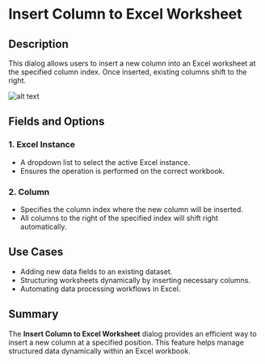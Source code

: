 # Insert Column to Excel Worksheet

## Description  

This dialog allows users to insert a new column into an Excel worksheet at the specified column index. Once inserted, existing columns shift to the right.

![alt text](../../assets/excel/insert-column-to-excel-worksheet.png)

## Fields and Options  

### 1. **Excel Instance** 

- A dropdown list to select the active Excel instance.  
- Ensures the operation is performed on the correct workbook.  

### 2. **Column** 

- Specifies the column index where the new column will be inserted.  
- All columns to the right of the specified index will shift right automatically.  

## Use Cases  

- Adding new data fields to an existing dataset.  
- Structuring worksheets dynamically by inserting necessary columns.  
- Automating data processing workflows in Excel.  

## Summary  

The **Insert Column to Excel Worksheet** dialog provides an efficient way to insert a new column at a specified position. This feature helps manage structured data dynamically within an Excel workbook.  